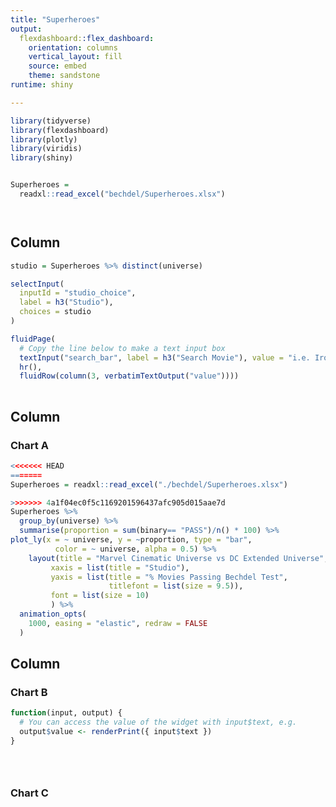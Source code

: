 ```yaml
---
title: "Superheroes"
output: 
  flexdashboard::flex_dashboard:
    orientation: columns
    vertical_layout: fill
    source: embed
    theme: sandstone
runtime: shiny

---
```


```r
library(tidyverse)
library(flexdashboard)
library(plotly)
library(viridis)
library(shiny)


Superheroes = 
  readxl::read_excel("bechdel/Superheroes.xlsx")




```

Column {.sidebar}
-----------------------------------------------------------------------

```r
studio = Superheroes %>% distinct(universe) 

selectInput(
  inputId = "studio_choice",
  label = h3("Studio"),
  choices = studio
)

fluidPage(
  # Copy the line below to make a text input box
  textInput("search_bar", label = h3("Search Movie"), value = "i.e. Iron Man..."),
  hr(),
  fluidRow(column(3, verbatimTextOutput("value"))))
      


```

Column {data-width=650}
-----------------------------------------------------------------------

### Chart A

```r
<<<<<<< HEAD
=======
Superheroes = readxl::read_excel("./bechdel/Superheroes.xlsx")

>>>>>>> 4a1f04ec0f5c1169201596437afc905d015aae7d
Superheroes %>% 
  group_by(universe) %>%  
  summarise(proportion = sum(binary== "PASS")/n() * 100) %>%
plot_ly(x = ~ universe, y = ~proportion, type = "bar",
          color = ~ universe, alpha = 0.5) %>%
    layout(title = "Marvel Cinematic Universe vs DC Extended Universe",
         xaxis = list(title = "Studio"),
         yaxis = list(title = "% Movies Passing Bechdel Test",
                      titlefont = list(size = 9.5)),
         font = list(size = 10)
         ) %>%
  animation_opts(
    1000, easing = "elastic", redraw = FALSE
  )

```

Column {data-width=350}
-----------------------------------------------------------------------

### Chart B

```r

function(input, output) {
  # You can access the value of the widget with input$text, e.g.
  output$value <- renderPrint({ input$text })
}





```

### Chart C

```r

```




